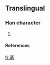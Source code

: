 ==Translingual==

===Han character===
{{Han char|rn=5|rad=乙|as=08|sn=9|four=|canj=廿金弓 (TCN)}}

# {{defn|Han}}

====References====
{{Han ref|kx=0084.241|dkj=|dj=|hdz=|uh=341E|ud=13342|bh=|bd=}}



[[fr:㐞]]